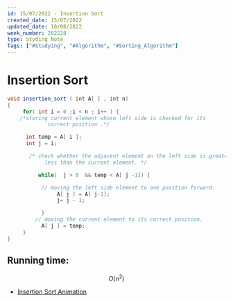 ```yaml
---
id: 15/07/2022 - Insertion Sort
created_date: 15/07/2022
updated_date: 10/08/2022
week_number: 202228
type: Styding Note
Tags: ["#Studying", "#Algorithm", "#Sorting_Algorithm"]
---
```

# Insertion Sort

```java
void insertion_sort ( int A[ ] , int n)
{
     for( int i = 0 ;i < n ; i++ ) {
    /*storing current element whose left side is checked for its
             correct position .*/

      int temp = A[ i ];
      int j = i;

       /* check whether the adjacent element on the left side is greater or
            less than the current element. */

          while(  j > 0  && temp < A[ j -1]) {

           // moving the left side element to one position forward.
                A[ j ] = A[ j-1];
                j= j - 1;

           }
         // moving the current element to its correct position.
           A[ j ] = temp;
     }
}
```

## Running time:

$$
O(n^2)
$$

- [Insertion Sort Animation](https://thumbs.gfycat.com/InsistentDesertedFly-mobile.mp4)

